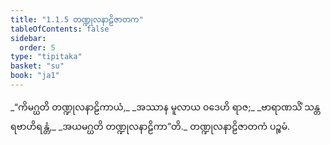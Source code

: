 ```yaml
---
title: "1.1.5 တဏ္ဍုလနာဠိဇာတက"
tableOfContents: false
sidebar:
  order: 5
type: "tipitaka"
basket: "su"
book: "ja1"
---
```



<DynamicBreadcrumb />

<Division number="5" book="ja1" e="ch" v="22" p="2">

<Paragraph number="10" type="verses" book="ja1">
_“ကိမဂ္ဃတိ တဏ္ဍုလနာဠိကာယံ,_  
_အဿာန မူလာယ ဝဒေဟိ ရာဇ;_  
_ဗာရာဏသိံ သန္တရဗာဟိရန္တံ,_  
_အယမဂ္ဃတိ တဏ္ဍုလနာဠိကာ”တိ._  


</Paragraph>
</Division>

<Paragraph number="11" type="center" book="ja1">
တဏ္ဍုလနာဠိဇာတကံ ပဉ္စမံ.
</Paragraph>